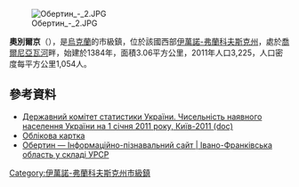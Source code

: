 {{No footnotes|time=2015-09-16T13:16:22+00:00}}
[[Image:Обертин_-_2.JPG|right]]
<!-- 檔案不存在 [[Image:Обертин_-_1.JPG|right]] -->
<!-- 檔案不存在 [[Image:Обертин_-_3.JPG|right]] -->
<!-- 檔案不存在 [[Image:Обертин_-_4.JPG|right]] -->
<!-- 檔案不存在 [[Image:Обертин_-_5.JPG|right]] -->
<!-- 檔案不存在 [[Image:Обертин_-_6.JPG|right]] -->
<!-- 檔案不存在 [[Image:Обертин_-_7.JPG|right]] -->
<!-- 檔案不存在 [[Image:Обертин_-_8.JPG|right]] -->
<!-- 檔案不存在 [[Image:Обертин_-_9.JPG|right]] -->
<!-- 檔案不存在 [[Image:Обертин_-_10.JPG|right]] -->
<!-- 檔案不存在 [[Image:Обертин_-_11.JPG|right]] -->
<!-- 檔案不存在 [[Image:Обертин_-_12.JPG|right]] -->
<!-- 檔案不存在 [[Image:Обертин_-_13.JPG|right]] -->
<!-- 檔案不存在 [[Image:Обертин_-_14.JPG|right]] -->
<!-- 檔案不存在 [[Image:Обертин_-_15.JPG|right]] -->
<!-- 檔案不存在 [[Image:Обертин_-_16.JPG|right]] -->
<!-- 檔案不存在 [[Image:Обертин_-_17.JPG|right]] -->
<!-- 檔案不存在 [[Image:Обертин_-_18.JPG|right]] -->
<!-- 檔案不存在 [[Image:Обертин_-_19.JPG|right]] -->
<!-- 檔案不存在 [[Image:Обертин_-_20.JPG|right]] -->
<!-- 檔案不存在 [[Image:Обертин_-_21.JPG|right]] -->

'''奧別爾京'''（{{lang-uk|Обертин}}），是[[烏克蘭|烏克蘭]]的市級鎮，位於該國西部[[伊萬諾-弗蘭科夫斯克州|伊萬諾-弗蘭科夫斯克州]]，處於[[喬爾尼亞瓦河|喬爾尼亞瓦河]]畔，始建於1384年，面積3.06平方公里，2011年人口3,225，人口密度每平方公里1,054人。

{{coord|48|41|22|N|25|10|12|E|scale:30000|display=title}}

==參考資料==
*[https://web.archive.org/web/20121010205321/http://stat6.stat.lviv.ua/PXWEB2007/ukr/publ/2011/chnas.zip Державний комітет статистики України. Чисельність наявного населення України на 1 січня 2011 року, Київ-2011 (doc)]
* [http://gska2.rada.gov.ua/pls/z7502/A005?rdat1=09.07.2008&rf7571=14344 Облікова картка]{{dead link|date=2017年12月 |bot=InternetArchiveBot |fix-attempted=yes }}
* [http://imsu-ivano-frankivsk.com/mista-i-sela-ivano-frankivskoi-oblasti/tlumackij-rajon/obertin.html Обертин — Інформаційно-пізнавальний сайт | Івано-Франківська область у складі УРСР] {{Wayback|url=http://imsu-ivano-frankivsk.com/mista-i-sela-ivano-frankivskoi-oblasti/tlumackij-rajon/obertin.html |date=20200422003131 }}

{{DEFAULTSORT:Обертин}}
[[Category:伊萬諾-弗蘭科夫斯克州市級鎮|Category:伊萬諾-弗蘭科夫斯克州市級鎮]]


{{IvanoFrankivsk-geo-stub}}